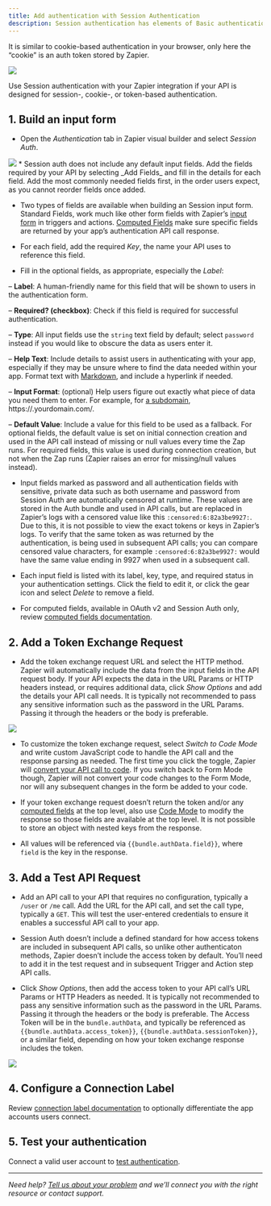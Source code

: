 ```yaml
---
title: Add authentication with Session Authentication
description: Session authentication has elements of Basic authentication — where Zapier requests a username and password, and OAuth v2 — where Zapier redirects users to the app’s site to allow access. User credentials are exchanged for a token used to authenticate subsequent API calls.
---
```

It is similar to cookie-based authentication in your browser, only here the “cookie” is an auth token stored by Zapier.
<Frame>
  <img src="https://cdn.zapier.com/storage/photos/7c7092a2311cf217298cb3e3f5735385.png"/>
</Frame>

Use Session authentication with your Zapier integration if your API is designed for session-, cookie-, or token-based authentication.

## 1\. Build an input form

*   Open the _Authentication_ tab in Zapier visual builder and select _Session Auth_.
<Frame>
  <img src="https://cdn.zappy.app/2453d5aa12c5aa4fe02beae9d85f6786.png"/>
</Frame>
*   Session auth does not include any default input fields. Add the fields required by your API by selecting _Add Fields_ and fill in the details for each field. Add the most commonly needed fields first, in the order users expect, as you cannot reorder fields once added.

*   Two types of fields are available when building an Session input form. Standard Fields, work much like other form fields with Zapier’s [input form](/build/field-definitions) in triggers and actions. [Computed Fields](/build/computed-fields) make sure specific fields are returned by your app’s authentication API call response.

*   For each field, add the required _Key_, the name your API uses to reference this field.

*   Fill in the optional fields, as appropriate, especially the _Label_:


– **Label**: A human-friendly name for this field that will be shown to users in the authentication form.

– **Required? (checkbox)**: Check if this field is required for successful authentication.

– **Type**: All input fields use the `string` text field by default; select `password` instead if you would like to obscure the data as users enter it.

– **Help Text**: Include details to assist users in authenticating with your app, especially if they may be unsure where to find the data needed within your app. Format text with [Markdown](https://zapier.com/blog/beginner-ultimate-guide-markdown/), and include a hyperlink if needed.

– **Input Format**: (optional) Help users figure out exactly what piece of data you need them to enter. For example, for [a subdomain](/build/subdomain-validation), https://.yourdomain.com/.

– **Default Value**: Include a value for this field to be used as a fallback. For optional fields, the default value is set on initial connection creation and used in the API call instead of missing or null values every time the Zap runs. For required fields, this value is used during connection creation, but not when the Zap runs (Zapier raises an error for missing/null values instead).

*   Input fields marked as password and all authentication fields with sensitive, private data such as both username and password from Session Auth are automatically censored at runtime. These values are stored in the Auth bundle and used in API calls, but are replaced in Zapier’s logs with a censored value like this `:censored:6:82a3be9927:`. Due to this, it is not possible to view the exact tokens or keys in Zapier’s logs. To verify that the same token as was returned by the authentication, is being used in subsequent API calls; you can compare censored value characters, for example `:censored:6:82a3be9927:` would have the same value ending in 9927 when used in a subsequent call.

*   Each input field is listed with its label, key, type, and required status in your authentication settings. Click the field to edit it, or click the gear icon and select _Delete_ to remove a field.

*   For computed fields, available in OAuth v2 and Session Auth only, review [computed fields documentation](/build/computed-fields).


## 2\. Add a Token Exchange Request

*   Add the token exchange request URL and select the HTTP method. Zapier will automatically include the data from the input fields in the API request body. If your API expects the data in the URL Params or HTTP headers instead, or requires additional data, click _Show Options_ and add the details your API call needs. It is typically not recommended to pass any sensitive information such as the password in the URL Params. Passing it through the headers or the body is preferable.
<Frame>
  <img src="https://cdn.zappy.app/70908a4341146b3df38c9a3169f68cfb.png"/>
</Frame>

*   To customize the token exchange request, select _Switch to Code Mode_ and write custom JavaScript code to handle the API call and the response parsing as needed. The first time you click the toggle, Zapier will [convert your API call to code](/build/code-mode). If you switch back to Form Mode though, Zapier will not convert your code changes to the Form Mode, nor will any subsequent changes in the form be added to your code.

*   If your token exchange request doesn’t return the token and/or any [computed fields](/build/computed-fields) at the top level, also use [Code Mode](/build/code-mode) to modify the response so those fields are available at the top level. It is not possible to store an object with nested keys from the response.

*   All values will be referenced via `{{bundle.authData.field}}`, where `field` is the key in the response.


## 3\. Add a Test API Request

*   Add an API call to your API that requires no configuration, typically a `/user` or `/me` call. Add the URL for the API call, and set the call type, typically a `GET`. This will test the user-entered credentials to ensure it enables a successful API call to your app.

*   Session Auth doesn’t include a defined standard for how access tokens are included in subsequent API calls, so unlike other authenticaton methods, Zapier doesn’t include the access token by default. You’ll need to add it in the test request and in subsequent Trigger and Action step API calls.

*   Click _Show Options_, then add the access token to your API call’s URL Params or HTTP Headers as needed. It is typically not recommended to pass any sensitive information such as the password in the URL Params. Passing it through the headers or the body is preferable. The Access Token will be in the `bundle.authData`, and typically be referenced as `{{bundle.authData.access_token}}`, `{{bundle.authData.sessionToken}}`, or a similar field, depending on how your token exchange response includes the token.

<Frame>
  <img src="https://cdn.zappy.app/bf9711293b10af85200fb8d7bfe21e39.png"/>
</Frame>

## 4\. Configure a Connection Label

Review [connection label documentation](/build/connection-label) to optionally differentiate the app accounts users connect.

## 5\. Test your authentication

Connect a valid user account to [test authentication](/build/test-auth).

- - -

_Need help? [Tell us about your problem](https://developer.zapier.com/contact) and we’ll connect you with the right resource or contact support._
